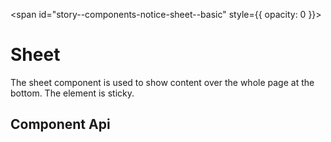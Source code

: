 
<span id="story--components-notice-sheet--basic" style={{ opacity: 0 }}></span>

# Sheet

The sheet component is used to show content over the whole page at the bottom. The element is sticky.

<Source language="html" code={template} />

## Component Api


<Description markdown={readme} />

<br />


<Description markdown={testing} />

<bal-doc-github link="D:/Baloise/projects/baloise-incubator/design-system/packages/components/src/components/notice/bal-sheet/stories/bal-sheet.docs.mdx"></bal-doc-github>
